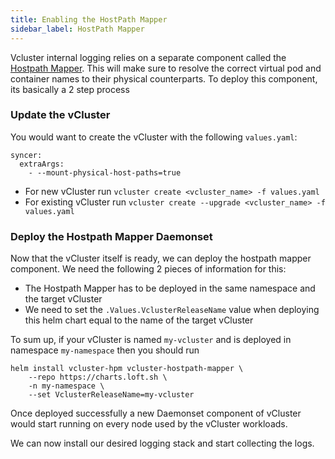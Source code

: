 ```yaml
---
title: Enabling the HostPath Mapper 
sidebar_label: HostPath Mapper
---
```


Vcluster internal logging relies on a separate component called the [Hostpath Mapper](https://github.com/loft-sh/vcluster-hostpath-mapper). This will make sure to resolve the correct virtual pod and container names to their physical counterparts.
To deploy this component, its basically a 2 step process
### Update the vCluster
You would want to create the vCluster with the following `values.yaml`:
```
syncer:
  extraArgs:
    - --mount-physical-host-paths=true
```

* For new vCluster run `vcluster create <vcluster_name> -f values.yaml`
* For existing vCluster run `vcluster create --upgrade <vcluster_name> -f values.yaml`

### Deploy the Hostpath Mapper Daemonset
Now that the vCluster itself is ready, we can deploy the hostpath mapper component. We need the following 2 pieces of information for this:
* The Hostpath Mapper has to be deployed in the same namespace and the target vCluster
* We need to set the `.Values.VclusterReleaseName` value when deploying this helm chart equal to the name of the target vCluster

To sum up, if your vCluster is named `my-vcluster` and is deployed in namespace `my-namespace` then you should run
```
helm install vcluster-hpm vcluster-hostpath-mapper \
    --repo https://charts.loft.sh \
    -n my-namespace \
    --set VclusterReleaseName=my-vcluster
```

Once deployed successfully a new Daemonset component of vCluster would start running on every node used by the vCluster workloads.

We can now install our desired logging stack and start collecting the logs.